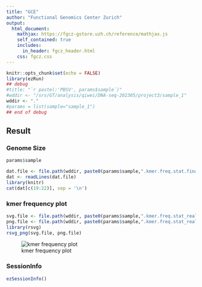 ```yaml
---
title: "GCE"
author: "Functional Genomics Center Zurich"
output: 
  html_document:
    mathjax: https://fgcz-gstore.uzh.ch/reference/mathjax.js
    self_contained: true
    includes:
      in_header: fgcz_header.html
    css: fgcz.css
---
```


```r
knitr::opts_chunk$set(echo = FALSE)
library(ezRun)
## debug
#title: "`r paste(:'PBSV', params$sample`)"
#wddir <- "/srv/GT/analysis/qiwei/DNA-seq-202305/project3/sample_1"
wddir <- "."
#params = list(sample="sample_1")
## end of debug
```

## Result {.tabset}

### Genome Size

```r
params$sample
```

```r
dat.file <- file.path(wddir, paste0(params$sample,".kmer.freq.stat.final.genomic.characters"))
dat <- readLines(dat.file)
library(knitr)
cat(dat[c(19:22)], sep = '\n')
```

### kmer frequency plot 

```r
svg.file <- file.path(wddir, paste0(params$sample,".kmer.freq.stat_real_theory_distribution.svg"))
png.file <- file.path(wddir, paste0(params$sample,".kmer.freq.stat_real_theory_distribution.png"))
library(rsvg)
rsvg_png(svg.file, png.file)
```

![kmer frequency plot](`r png.file`)

### SessionInfo
```r
ezSessionInfo()
```
